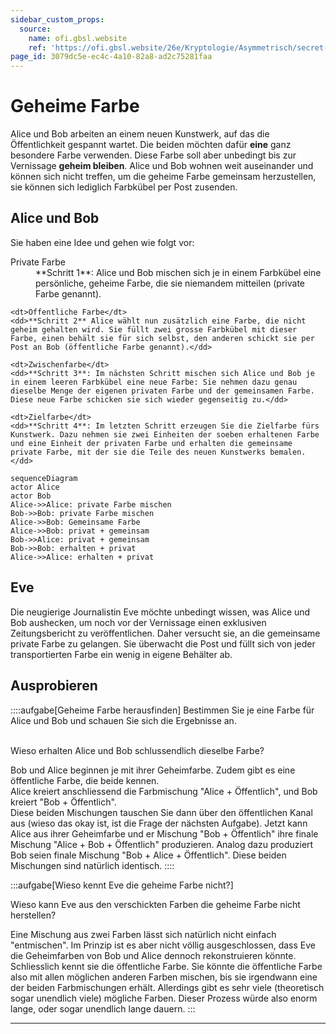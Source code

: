 ```yaml
---
sidebar_custom_props:
  source:
    name: ofi.gbsl.website
    ref: 'https://ofi.gbsl.website/26e/Kryptologie/Asymmetrisch/secret-color'
page_id: 3079dc5e-ec4c-4a10-82a8-ad2c75281faa
---
```



# Geheime Farbe
Alice und Bob arbeiten an einem neuen Kunstwerk, auf das die Öffentlichkeit gespannt wartet. Die beiden möchten dafür **eine** ganz besondere Farbe verwenden. Diese Farbe soll aber unbedingt bis zur Vernissage **geheim bleiben**. Alice und Bob wohnen weit auseinander und können sich nicht treffen, um die geheime Farbe gemeinsam herzustellen, sie können sich lediglich Farbkübel per Post zusenden.

## Alice und Bob
Sie haben eine Idee und gehen wie folgt vor:

<div className="grid-1-1">
  <DefinitionList>
    <dt>Private Farbe</dt>
    <dd>**Schritt 1**: Alice und Bob mischen sich je in einem Farbkübel eine persönliche, geheime Farbe, die sie niemandem mitteilen (private Farbe genannt).</dd>

    <dt>Öffentliche Farbe</dt>
    <dd>**Schritt 2** Alice wählt nun zusätzlich eine Farbe, die nicht geheim gehalten wird. Sie füllt zwei grosse Farbkübel mit dieser Farbe, einen behält sie für sich selbst, den anderen schickt sie per Post an Bob (öffentliche Farbe genannt).</dd>

    <dt>Zwischenfarbe</dt>
    <dd>**Schritt 3**: Im nächsten Schritt mischen sich Alice und Bob je in einem leeren Farbkübel eine neue Farbe: Sie nehmen dazu genau dieselbe Menge der eigenen privaten Farbe und der gemeinsamen Farbe. Diese neue Farbe schicken sie sich wieder gegenseitig zu.</dd>

    <dt>Zielfarbe</dt>
    <dd>**Schritt 4**: Im letzten Schritt erzeugen Sie die Zielfarbe fürs Kunstwerk. Dazu nehmen sie zwei Einheiten der soeben erhaltenen Farbe und eine Einheit der privaten Farbe und erhalten die gemeinsame private Farbe, mit der sie die Teile des neuen Kunstwerks bemalen.</dd>
  </DefinitionList>

  ```mermaid
  sequenceDiagram
  actor Alice
  actor Bob
  Alice->>Alice: private Farbe mischen
  Bob->>Bob: private Farbe mischen
  Alice->>Bob: Gemeinsame Farbe
  Alice->>Bob: privat + gemeinsam
  Bob->>Alice: privat + gemeinsam
  Bob->>Bob: erhalten + privat
  Alice->>Alice: erhalten + privat
  ```
</div>

## Eve
Die neugierige Journalistin Eve möchte unbedingt wissen, was Alice und Bob aushecken, um noch vor der Vernissage einen exklusiven Zeitungsbericht zu veröffentlichen. Daher versucht sie, an die gemeinsame private Farbe zu gelangen. Sie überwacht die Post und füllt sich von jeder transportierten Farbe ein wenig in eigene Behälter ab.

## Ausprobieren
::::aufgabe[Geheime Farbe herausfinden]
<TaskState id="aa92e889-4064-4cb9-a7ff-244f40c0971d" />
Bestimmen Sie je eine Farbe für Alice und Bob und schauen Sie sich die Ergebnisse an.

<ColorExchange />

<br/>Wieso erhalten Alice und Bob schlussendlich dieselbe Farbe?

<QuillV2 id="e247b1be-ff28-4ed1-a997-8d5d0534dcc1" />

<Solution id="59e1d25e-34de-4d03-8a59-dbea32d03786">
Bob und Alice beginnen je mit ihrer Geheimfarbe. Zudem gibt es eine öffentliche Farbe, die beide kennen.
<br/>
Alice kreiert anschliessend die Farbmischung "Alice + Öffentlich", und Bob kreiert "Bob + Öffentlich".
<br/>
Diese beiden Mischungen tauschen Sie dann über den öffentlichen Kanal aus (wieso das okay ist, ist die Frage der nächsten Aufgabe). Jetzt kann Alice aus ihrer Geheimfarbe und er Mischung "Bob + Öffentlich" ihre finale Mischung "Alice + Bob + Öffentlich" produzieren. Analog dazu produziert Bob seien finale Mischung "Bob + Alice + Öffentlich". Diese beiden Mischungen sind natürlich identisch.
</Solution>
::::

:::aufgabe[Wieso kennt Eve die geheime Farbe nicht?]
<TaskState id="def3cec1-d468-4ad1-85b2-efdbe939dd2b" />

Wieso kann Eve aus den verschickten Farben die geheime Farbe nicht herstellen?

<QuillV2 id="d07e338d-ece1-4234-bec8-d7a38701cc78" />

<Solution id="348ad1ee-f158-43c3-a83f-1b05bd7d2594">
Eine Mischung aus zwei Farben lässt sich natürlich nicht einfach "entmischen". Im Prinzip ist es aber nicht völlig ausgeschlossen, dass Eve die Geheimfarben von Bob und Alice dennoch rekonstruieren könnte. Schliesslich kennt sie die öffentliche Farbe. Sie könnte die öffentliche Farbe also mit allen möglichen anderen Farben mischen, bis sie irgendwann eine der beiden Farbmischungen erhält. Allerdings gibt es sehr viele (theoretisch sogar unendlich viele) mögliche Farben. Dieser Prozess würde also enorm lange, oder sogar unendlich lange dauern.
</Solution>
:::

---

